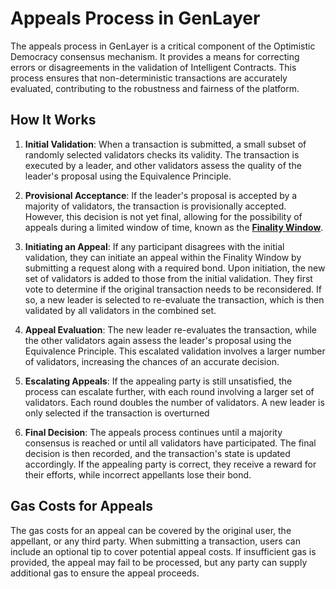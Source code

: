 # Appeals Process in GenLayer

The appeals process in GenLayer is a critical component of the Optimistic Democracy consensus mechanism. It provides a means for correcting errors or disagreements in the validation of Intelligent Contracts. This process ensures that non-deterministic transactions are accurately evaluated, contributing to the robustness and fairness of the platform.

## How It Works

1. **Initial Validation**: When a transaction is submitted, a small subset of randomly selected validators checks its validity. The transaction is executed by a leader, and other validators assess the quality of the leader's proposal using the Equivalence Principle.

2. **Provisional Acceptance**: If the leader's proposal is accepted by a majority of validators, the transaction is provisionally accepted. However, this decision is not yet final, allowing for the possibility of appeals during a limited window of time, known as the **[Finality Window](/concept/optimistic-democracy/finality)**.

3. **Initiating an Appeal**: If any participant disagrees with the initial validation, they can initiate an appeal within the Finality Window by submitting a request along with a required bond. Upon initiation, the new set of validators is added to those from the initial validation. They first vote to determine if the original transaction needs to be reconsidered. If so, a new leader is selected to re-evaluate the transaction, which is then validated by all validators in the combined set.

4. **Appeal Evaluation**: The new leader re-evaluates the transaction, while the other validators again assess the leader's proposal using the Equivalence Principle. This escalated validation involves a larger number of validators, increasing the chances of an accurate decision.

5. **Escalating Appeals**:  If the appealing party is still unsatisfied, the process can escalate further, with each round involving a larger set of validators. Each round doubles the number of validators. A new leader is only selected if the transaction is overturned

6. **Final Decision**: The appeals process continues until a majority consensus is reached or until all validators have participated. The final decision is then recorded, and the transaction's state is updated accordingly. If the appealing party is correct, they receive a reward for their efforts, while incorrect appellants lose their bond.

## Gas Costs for Appeals

The gas costs for an appeal can be covered by the original user, the appellant, or any third party. When submitting a transaction, users can include an optional tip to cover potential appeal costs. If insufficient gas is provided, the appeal may fail to be processed, but any party can supply additional gas to ensure the appeal proceeds.
